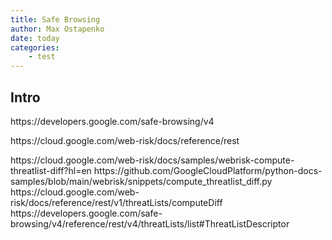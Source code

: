 ```yaml
---
title: Safe Browsing
author: Max Ostapenko
date: today
categories:
    - test
---
```


## Intro

https://developers.google.com/safe-browsing/v4

https://cloud.google.com/web-risk/docs/reference/rest


https://cloud.google.com/web-risk/docs/samples/webrisk-compute-threatlist-diff?hl=en
https://github.com/GoogleCloudPlatform/python-docs-samples/blob/main/webrisk/snippets/compute_threatlist_diff.py
https://cloud.google.com/web-risk/docs/reference/rest/v1/threatLists/computeDiff
https://developers.google.com/safe-browsing/v4/reference/rest/v4/threatLists/list#ThreatListDescriptor
